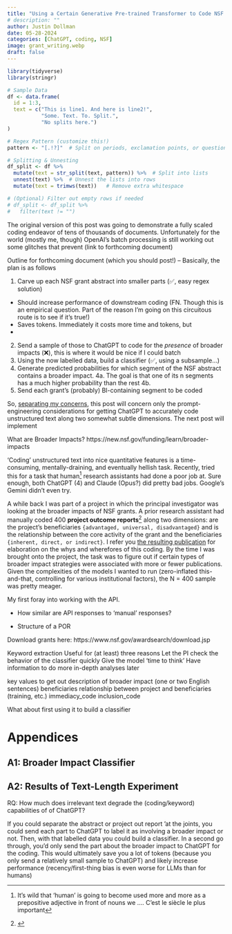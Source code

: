 ```yaml
---
title: "Using a Certain Generative Pre-trained Transformer to Code NSF Grants"
# description: ""
author: Justin Dollman
date: 05-28-2024
categories: [ChatGPT, coding, NSF]
image: grant_writing.webp
draft: false
---
```


```r
library(tidyverse)
library(stringr)

# Sample Data
df <- data.frame(
  id = 1:3,
  text = c("This is line1. And here is line2!", 
           "Some. Text. To. Split.",
           "No splits here.")
)

# Regex Pattern (customize this!)
pattern <- "[.!?]"  # Split on periods, exclamation points, or question marks

# Splitting & Unnesting
df_split <- df %>%
  mutate(text = str_split(text, pattern)) %>%  # Split into lists
  unnest(text) %>%  # Unnest the lists into rows
  mutate(text = trimws(text))   # Remove extra whitespace

# (Optional) Filter out empty rows if needed
# df_split <- df_split %>%
#   filter(text != "") 

```

The original version of this post was going to demonstrate a fully scaled coding endeavor of tens of thousands of documents. Unfortunately for the world (mostly me, though) OpenAI's batch processing is still working out some glitches that prevent (link to forthcoming document)

Outline for forthcoming document (which you should post!) -- Basically, the plan is as follows 

1. Carve up each NSF grant abstract into smaller parts (✅, easy regex solution)
  * Should increase performance of downstream coding (FN. Though this is an empirical question. Part of the reason I'm going on this circuitous route is to see if it's true!)
  * Saves tokens. Immediately it costs more time and tokens, but 
  * 
2. Send a sample of those to ChatGPT to code for the *presence* of broader impacts (❌), this is where it would be nice if I could batch
3. Using the now labelled data, build a classifier (✅, using a subsample...)
4. Generate predicted probabilities for which segment of the NSF abstract contains a broader impact.
  4a. The goal is that one of its n segments has a much higher probability than the rest
  4b. 
5. Send each grant's (probably) BI-containing segment to be coded

So, [separating my concerns](), this post will concern only the prompt-engineering considerations for getting ChatGPT to accurately code unstructured text along two somewhat subtle dimensions. The next post will implement 

What are Broader Impacts?
https://new.nsf.gov/funding/learn/broader-impacts

'Coding' unstructured text into nice quantitative features is a time-consuming, mentally-draining, and eventually hellish task. Recently, tried this for a task that human^[It's wild that 'human' is going to become used more and more as a prepositive adjective in front of nouns we .... C'est le siècle le plus important] research assistants had done a poor job at. Sure enough, both ChatGPT (4) and Claude (Opus?) did pretty bad jobs. Google's Gemini didn't even try.

A while back I was part of a project in which the principal investigator was looking at the broader impacts of NSF grants. A prior research assistant had manually coded 400 **project outcome reports**^[] along two dimensions: are the project's beneficiaries `{advantaged, universal, disadvantaged}` and is the relationship between the core activity of the grant and the beneficiaries `{inherent, direct, or indirect}`. I refer you [the resulting publication]() for elaboration on the whys and wherefores of this coding. By the time I was brought onto the project, the task was to figure out if certain types of broader impact strategies were associated with more or fewer publications. Given the complexities of the models I wanted to run (zero-inflated this-and-that, controlling for various institutional factors), the N = 400 sample was pretty meager. 

My first foray into working with the API.

* How similar are API responses to 'manual' responses?

* Structure of a POR

Download grants here: https://www.nsf.gov/awardsearch/download.jsp

Keyword extraction
Useful for (at least) three reasons
Let the PI check the behavior of the classifier quickly
Give the model 'time to think'
Have information to do more in-depth analyses later

key values to get out
description of broader impact (one or two English sentences)
beneficiaries
relationship between project and beneficiaries (training, etc.)
immediacy_code
inclusion_code

What about first using it to build a classifier

# Appendices

## A1: Broader Impact Classifier

## A2: Results of Text-Length Experiment

RQ: How much does irrelevant text degrade the (coding/keyword) capabilities of of ChatGPT?

If you could separate the abstract or project out report 'at the joints, you could send each part to ChatGPT to label it as involving a broader impact or not. Then, with that labelled data you could build a classifier. In a second go through, you'd only send the part about the broader impact to ChatGPT for the coding. This would ultimately save you a lot of tokens (because you only send a relatively small sample to ChatGPT) and likely increase performance (recency/first-thing bias is even worse for LLMs than for humans)